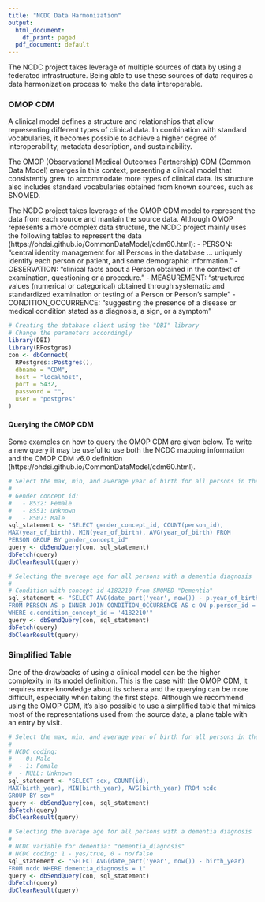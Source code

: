 ```yaml
---
title: "NCDC Data Harmonization"
output:
  html_document:
    df_print: paged
  pdf_document: default
---
```


The NCDC project takes leverage of multiple sources of data by using a federated infrastructure. Being able to use these sources of data requires a data harmonization process to make the data interoperable.

### OMOP CDM

A clinical model defines a structure and relationships that allow representing different types of clinical data. In combination with standard vocabularies, it becomes possible to achieve a higher degree of interoperability, metadata description, and sustainability.

The OMOP (Observational Medical Outcomes Partnership) CDM (Common Data Model) emerges in this context, presenting a clinical model that consistently grew to accommodate more types of clinical data. Its structure also includes standard vocabularies obtained from known sources, such as SNOMED.

The NCDC project takes leverage of the OMOP CDM model to represent the data from each source and mantain the source data. Although OMOP represents a more complex data structure, the NCDC project mainly uses the following tables to represent the data (https://ohdsi.github.io/CommonDataModel/cdm60.html):
- PERSON: “central identity management for all Persons in the database … uniquely identify each person or patient, and some demographic information.”
- OBSERVATION: “clinical facts about a Person obtained in the context of examination, questioning or a procedure.”
- MEASUREMENT: “structured values (numerical or categorical) obtained through systematic and standardized examination or testing of a Person or Person’s sample”
- CONDITION_OCCURRENCE: "suggesting the presence of a disease or medical condition stated as a diagnosis, a sign, or a symptom"

```r
# Creating the database client using the "DBI" library
# Change the parameters accordingly
library(DBI)
library(RPostgres)
con <- dbConnect(
  RPostgres::Postgres(),
  dbname = "CDM",
  host = "localhost",
  port = 5432,
  password = "",
  user = "postgres"
)
```

#### Querying the OMOP CDM

Some examples on how to query the OMOP CDM are given below.
To write a new query it may be useful to use both the NCDC mapping information and the OMOP CDM v6.0 definition (https://ohdsi.github.io/CommonDataModel/cdm60.html).

```r
# Select the max, min, and average year of birth for all persons in the database by gender
#
# Gender concept id:
#   - 8532: Female
#   - 8551: Unknown
#   - 8507: Male
sql_statement <- "SELECT gender_concept_id, COUNT(person_id), 
MAX(year_of_birth), MIN(year_of_birth), AVG(year_of_birth) FROM 
PERSON GROUP BY gender_concept_id"
query <- dbSendQuery(con, sql_statement)
dbFetch(query)
dbClearResult(query)
```

```r
# Selecting the average age for all persons with a dementia diagnosis
#
# Condition with concept id 4182210 from SNOMED "Dementia"
sql_statement <- "SELECT AVG(date_part('year', now()) - p.year_of_birth) 
FROM PERSON AS p INNER JOIN CONDITION_OCCURRENCE AS c ON p.person_id = c.person_id 
WHERE c.condition_concept_id = '4182210'"
query <- dbSendQuery(con, sql_statement)
dbFetch(query)
dbClearResult(query)
```

### Simplified Table

One of the drawbacks of using a clinical model can be the higher complexity in its model definition. This is the case with the OMOP CDM, it requires more knowledge about its schema and the querying can be more difficult, especially when taking the first steps. Although we recommend using the OMOP CDM, it's also possible to use a simplified table that mimics most of the representations used from the source data, a plane table with an entry by visit.

```r
# Select the max, min, and average year of birth for all persons in the database by gender
#
# NCDC coding:
#  - 0: Male
#  - 1: Female
#  - NULL: Unknown
sql_statement <- "SELECT sex, COUNT(id), 
MAX(birth_year), MIN(birth_year), AVG(birth_year) FROM ncdc 
GROUP BY sex"
query <- dbSendQuery(con, sql_statement)
dbFetch(query)
dbClearResult(query)
```

```r
# Selecting the average age for all persons with a dementia diagnosis
#
# NCDC variable for dementia: "dementia_diagnosis"
# NCDC coding: 1 - yes/true, 0 - no/false
sql_statement <- "SELECT AVG(date_part('year', now()) - birth_year) 
FROM ncdc WHERE dementia_diagnosis = 1"
query <- dbSendQuery(con, sql_statement)
dbFetch(query)
dbClearResult(query)
```

